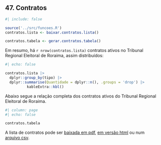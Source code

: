 ## 47. Contratos


```r
#| include: false

source('../src/funcoes.R')
contratos.lista <- baixar.contratos.lista()

contratos.tabela <- gerar.contratos.tabela()

```

Em resumo, há `r nrow(contratos.lista)` contratos ativos no Tribunal Regional Eleitoral de Roraima, assim distribuídos:

``` r
#| echo: false

contratos.lista |> 
  dplyr::group_by(tipo) |> 
  dplyr::summarise(Quantidade = dplyr::n(), .groups = 'drop') |> 
          kableExtra::kbl()


```

Abaixo segue a relação completa dos contratos ativos do Tribunal Regional Eleitoral de Roraima.

```r
#| column: page
#| echo: false

contratos.tabela

```




A lista de contratos pode ser [baixada em pdf](../saida/contratos.seges.tabela.pdf), [em versão html](../saida/contratos.seges.tabela.html) ou num [arquivo csv](../saida/contratos.seges.tabela.csv).



